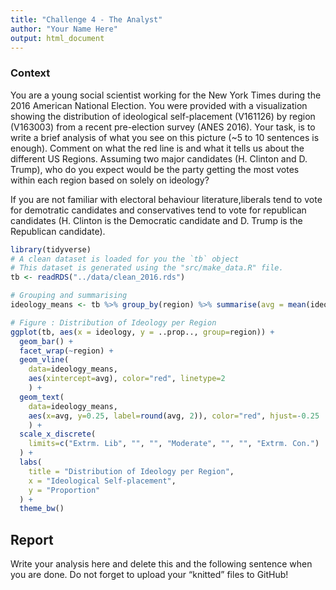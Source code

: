 ```yaml
---
title: "Challenge 4 - The Analyst"
author: "Your Name Here"
output: html_document
---
```


### Context
You are a young social scientist working for the New York Times during the 2016 American National Election. You were provided with a visualization showing the distribution of ideological self-placement (V161126) by region (V163003) from a recent pre-election survey (ANES 2016). Your task, is to write a brief analysis of what you see on this picture (~5 to 10 sentences is enough). Comment on what the red line is and what it tells us about the different US Regions. Assuming two major candidates (H. Clinton and D. Trump), who do you expect would be the party getting the most votes within each region based on solely on ideology? 

If you are not familiar with electoral behaviour literature,liberals tend to vote for demotratic candidates and conservatives tend to vote for republican candidates (H. Clinton is the Democratic candidate and D. Trump is the Republican candidate).

```r
library(tidyverse)
# A clean dataset is loaded for you the `tb` object
# This dataset is generated using the "src/make_data.R" file.
tb <- readRDS("../data/clean_2016.rds")

# Grouping and summarising
ideology_means <- tb %>% group_by(region) %>% summarise(avg = mean(ideology))

# Figure : Distribution of Ideology per Region 
ggplot(tb, aes(x = ideology, y = ..prop.., group=region)) +
  geom_bar() +
  facet_wrap(~region) +
  geom_vline(
    data=ideology_means,
    aes(xintercept=avg), color="red", linetype=2
    ) +
  geom_text(
    data=ideology_means,
    aes(x=avg, y=0.25, label=round(avg, 2)), color="red", hjust=-0.25
    ) +
  scale_x_discrete(
    limits=c("Extrm. Lib", "", "", "Moderate", "", "", "Extrm. Con.")
  ) +
  labs(
    title = "Distribution of Ideology per Region",
    x = "Ideological Self-placement",
    y = "Proportion"
  ) +
  theme_bw()

```

## Report

Write your analysis here and delete this and the following sentence when you are done. Do not forget to upload your "knitted" files to GitHub!
